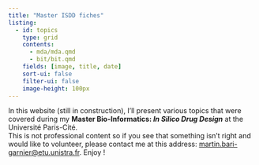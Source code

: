 ```yaml
---
title: "Master ISDD fiches"
listing:
  - id: topics
    type: grid
    contents: 
      - mda/mda.qmd
      - bit/bit.qmd
    fields: [image, title, date]
    sort-ui: false
    filter-ui: false
    image-height: 100px
--- 
```


In this website (still in construction), I'll present various topics that were covered during my **Master Bio-Informatics: *In Silico Drug Design*** at the Université Paris-Cité.  
This is not professional content so if you see that something isn't right and would like to volunteer, please contact me at this address: [martin.bari-garnier@etu.unistra.fr](mailto:martin.bari-garnier@etu.unistra.fr).
Enjoy !  
<br>
